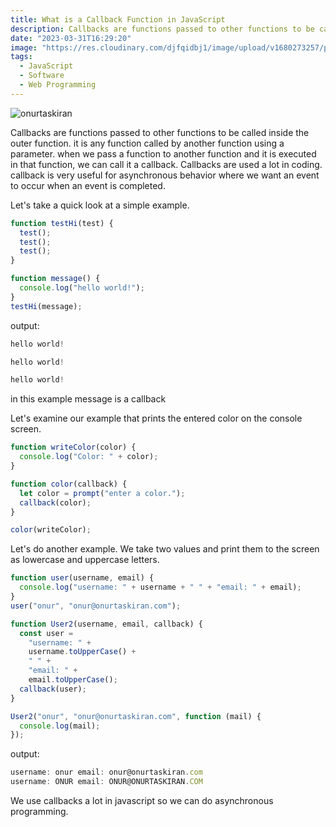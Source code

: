 ```yaml
---
title: What is a Callback Function in JavaScript
description: Callbacks are functions passed to other functions to be called inside the outer function. it is any function called by another function using a parameter.
date: "2023-03-31T16:29:20"
image: "https://res.cloudinary.com/djfqidbj1/image/upload/v1680273257/pnhfznhpjz14octyim9g.jpg"
tags:
  - JavaScript
  - Software
  - Web Programming
---
```


<img
  className="w-full rounded-xl"
  src="https://res.cloudinary.com/djfqidbj1/image/upload/v1680273257/pnhfznhpjz14octyim9g.jpg"
  alt="onurtaskiran"
/>

Callbacks are functions passed to other functions to be called inside the outer function. it is any function called by another function using a parameter. when we pass a function to another function and it is executed in that function, we can call it a callback. Callbacks are used a lot in coding. callback is very useful for asynchronous behavior where we want an event to occur when an event is completed.

Let's take a quick look at a simple example.

```javascript
function testHi(test) {
  test();
  test();
  test();
}

function message() {
  console.log("hello world!");
}
testHi(message);
```

output:

```javascript
hello world!

hello world!

hello world!
```

in this example message is a callback

Let's examine our example that prints the entered color on the console screen.

```javascript
function writeColor(color) {
  console.log("Color: " + color);
}

function color(callback) {
  let color = prompt("enter a color.");
  callback(color);
}

color(writeColor);
```

Let's do another example. We take two values ​​and print them to the screen as lowercase and uppercase letters.

```javascript
function user(username, email) {
  console.log("username: " + username + " " + "email: " + email);
}
user("onur", "onur@onurtaskiran.com");

function User2(username, email, callback) {
  const user =
    "username: " +
    username.toUpperCase() +
    " " +
    "email: " +
    email.toUpperCase();
  callback(user);
}

User2("onur", "onur@onurtaskiran.com", function (mail) {
  console.log(mail);
});
```

output:

```javascript
username: onur email: onur@onurtaskiran.com
username: ONUR email: ONUR@ONURTASKIRAN.COM
```

We use callbacks a lot in javascript so we can do asynchronous programming.
